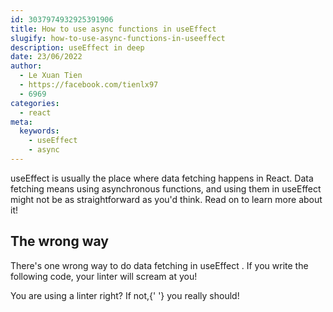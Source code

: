 ```yaml
---
id: 3037974932925391906
title: How to use async functions in useEffect
slugify: how-to-use-async-functions-in-useeffect
description: useEffect in deep
date: 23/06/2022
author:
  - Le Xuan Tien
  - https://facebook.com/tienlx97
  - 6969
categories:
  - react
meta:
  keywords:
    - useEffect
    - async
---
```



<InlineCode>useEffect</InlineCode> is usually the place where data fetching happens in React. Data fetching means using asynchronous
functions, and using them in <InlineCode>useEffect</InlineCode> might not be as straightforward as you'd think. Read on to
learn more about it!

## The wrong way

There's one wrong way to do data fetching in <InlineCode>useEffect</InlineCode> . If you write the following code, your linter will scream at you!

<SideNote type="success">
  You are using a linter right? If not,{' '}
  <TextLink href="https://reactjs.org/docs/hooks-rules.html">you really should!</TextLink>
</SideNote>
